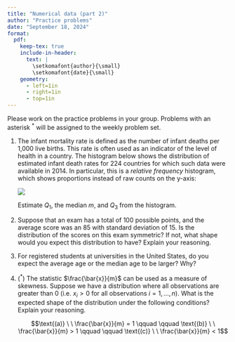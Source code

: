 ```yaml
---
title: "Numerical data (part 2)"
author: "Practice problems"
date: "September 18, 2024"
format: 
  pdf:
    keep-tex: true
    include-in-header:
      text: |
        \setkomafont{author}{\small}
        \setkomafont{date}{\small}
    geometry:
      - left=1in
      - right=1in
      - top=1in
---
```


Please work on the practice problems in your group. Problems with an asterisk $^*$ will be assigned to the weekly problem set.

1.  The infant mortality rate is defined as the number of infant deaths per 1,000 live births. This rate is often used as an indicator of the level of health in a country. The histogram below shows the distribution of estimated infant death rates for 224 countries for which such data were available in 2014. In particular, this is a *relative frequency* histogram, which shows proportions instead of raw counts on the y-axis:

    ![](figs/04-infant-mortality.png)

    Estimate $Q_{1}$, the median $m$, and $Q_{3}$ from the histogram.

2.  Suppose that an exam has a total of 100 possible points, and the average score was an 85 with standard deviation of 15. Is the distribution of the scores on this exam symmetric? If not, what shape would you expect this distribution to have? Explain your reasoning.

3.  For registered students at universities in the United States, do you expect the average age or the median age to be larger? Why?

4.  ($^*$) The statistic $\frac{\bar{x}}{m}$ can be used as a measure of skewness. Suppose we have a distribution where all observations are greater than 0 (i.e. $x_{i} > 0$ for all observations $i = 1,\ldots, n$). What is the expected shape of the distribution under the following conditions? Explain your reasoning.

    $$\text{(a)} \ \ \frac{\bar{x}}{m} = 1 \qquad \qquad \text{(b)} \ \ \frac{\bar{x}}{m} > 1 \qquad \qquad \text{(c)} \ \ \frac{\bar{x}}{m} < 1$$

